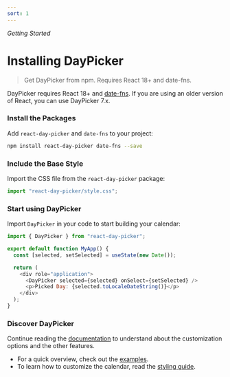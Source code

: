 ```yaml
---
sort: 1
---
```


_Getting Started_

# Installing DayPicker

> Get DayPicker from npm. Requires React 18+ and date-fns.

DayPicker requires React 18+ and [date-fns](http://date-fns.org/). If you are using an older version of React, you can use DayPicker 7.x.

### Install the Packages

Add `react-day-picker` and `date-fns` to your project:

```bash
npm install react-day-picker date-fns --save
```

### Include the Base Style

Import the CSS file from the `react-day-picker` package:

```jsx title="App.jsx"
import "react-day-picker/style.css";
```

### Start using DayPicker

Import `DayPicker` in your code to start building your calendar:

```js
import { DayPicker } from "react-day-picker";

export default function MyApp() {
  const [selected, setSelected] = useState(new Date());

  return (
    <div role="application">
      <DayPicker selected={selected} onSelect={setSelected} />
      <p>Picked Day: {selected.toLocaleDateString()}</p>
    </div>
  );
}
```

### Discover DayPicker

Continue reading the [documentation](/docs/navigation) to understand about the customization options and the other features.

- For a quick overview, check out the [examples](/docs/examples).
- To learn how to customize the calendar, read the [styling guide](/docs/styling).
